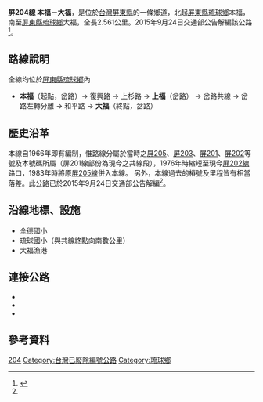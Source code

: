 {{Infobox Taiwan Highway
|type=TH
|county=pt
|route=204
|Name=琉球環島公路
|Level=鄉道
|Length=2.561
|established = 1966年
|decommissioned = 2015年9月24日
|Start=[[屏東縣|屏東縣]][[琉球鄉|琉球鄉]]本福
|End=屏東縣琉球鄉大福
}}
'''屏204線 本福－大福'''，是位於[[台灣|台灣]][[屏東縣|屏東縣]]的一條鄉道，北起[[屏東縣|屏東縣]][[琉球鄉|琉球鄉]]本福，南至[[屏東縣|屏東縣]][[琉球鄉|琉球鄉]]大福，全長2.561公里{{r|thb}}。2015年9月24日交通部公告解編該公路<ref name="motc2015">{{cite web|url=http://odmdoc.motc.gov.tw/IFDEWebBBS_MOTC/ExternalBBS.aspx?ThirdDocId=104RD06046|publisher=[[中華民國交通部|中華民國交通部]]|accessdate=2017-03-08|date=2015-09-24|title=公告修正屏東縣鄉道公路路線表（含路線表及修正對照表）|deadurl=yes|archiveurl=https://web.archive.org/web/20160806154226/http://odmdoc.motc.gov.tw/IFDEWebBBS_MOTC/ExternalBBS.aspx?ThirdDocId=104RD06046|archivedate=2016-08-06}}</ref>。

== 路線說明 ==
;全線均位於[[屏東縣|屏東縣]][[琉球鄉|琉球鄉]]內
*'''本福'''（起點，{{jct|country=TWN|TRPT|203}}岔路）→ 復興路 → 上杉路 → '''上福'''（{{jct|country=TWN|TRPT|203}}岔路） → {{jct|country=TWN|TRPT|201}}岔路共線 → {{jct|country=TWN|TRPT|201}}岔路左轉分離 → 和平路 → '''大福'''（終點，{{jct|country=TWN|TRPT|202}}岔路）

== 歷史沿革 ==
本線自1966年即有編制{{r|twroad1966}}，惟路線分屬於當時之[[屏205線|屏205]]、[[屏203線|屏203]]、[[屏201線|屏201]]、[[屏202線|屏202]]等號及本號碼所屬{{r|ascGU}}（屏201線部份為現今之共線段），1976年時縮短至現今[[屏202線|屏202線]]路口{{r|twroad1976}}{{r|5WBDZ}}，1983年時將原[[屏205線|屏205線]]併入本線。
另外，本線過去的樁號及里程皆有相當落差{{r|twroad1966}}{{r|ascGU}}{{r|twroad1976}}{{r|5WBDZ}}。此公路已於2015年9月24日交通部公告解編<ref name="motc2015"/>。

== 沿線地標、設施 ==
*全德國小
*琉球國小（與{{jct|country=TWN|TRPT|201}}共線終點向南數公里）
*大福漁港

== 連接公路 ==
*{{jct|country=TWN|TRPT|201}}
*{{jct|country=TWN|TRPT|203}}
*{{jct|country=TWN|TRPT|202}}

== 參考資料 ==
{{reflist|refs=

<ref name="thb">{{cite web |url=https://spreadsheets.google.com/spreadsheet/pub?key=0Avc0r7dng8JrdFF0YmRlSEl1dWhxVmJtR2hwZDFmcFE&gid=10 |title=屏東縣鄉道公路路線表 |accessdate=2018-03-19 |date=2010-07-19 |publisher=公路總局 |archive-date=2014-12-11 |archive-url=https://web.archive.org/web/20141211002112/https://spreadsheets.google.com/spreadsheet/pub?key=0Avc0r7dng8JrdFF0YmRlSEl1dWhxVmJtR2hwZDFmcFE&gid=10 |dead-url=no }}</ref>

<ref name="twroad1966">{{cite web |url=http://www.twroad.org/road/07history/roc/gazette/img/1966-2.png |title=公告「臺灣省省、縣、鄉道及專用公路變更暨新闢路線里程表」 |accessdate=2011-04-14 |date=1966-07-22 |work=政府公報資料索引 |publisher=臺灣省政府 |deadurl=yes |archiveurl=https://web.archive.org/web/20140808052051/http://www.twroad.org/road/07history/roc/gazette/img/1966-2.png |archivedate=2014-08-08 }}</ref>

<ref name="twroad1976">{{cite web |url=http://www.twroad.org/road/07history/roc/gazette/img/1976-16b.png |title=公告「65年度臺灣省公路資料統計表」 |accessdate=2011-04-14 |date=1977-09-09 |work=政府公報資料索引 |publisher=臺灣省政府 |deadurl=yes |archiveurl=https://web.archive.org/web/20140808052139/http://www.twroad.org/road/07history/roc/gazette/img/1976-16b.png |archivedate=2014-08-08 }}</ref>

<ref name="ascGU">{{cite web|url=http://goo.gl/maps/ascGU|title=琉球嶼1966 |accessdate=2011-04-14 |date=1966-07-22 |work=政府公報資料索引 |publisher=臺灣省政府}}</ref>

<ref name="5WBDZ">{{cite web|url=http://goo.gl/maps/5WBDZ|title=琉球嶼1976 |accessdate=2011-04-14 |date=1967-07-07 |work=政府公報資料索引 |publisher=臺灣省政府}}</ref>

}}

{{屏東縣鄉道}}
{{屏東縣琉球鄉}}

[[Category:屏東縣鄉道|204]]
[[Category:台灣已廢除編號公路|Category:台灣已廢除編號公路]]
[[Category:琉球鄉|Category:琉球鄉]]